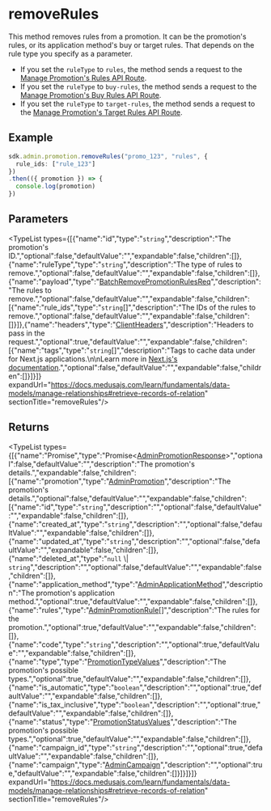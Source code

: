
# removeRules

This method removes rules from a promotion. It can be the promotion's rules,
or its application method's buy or target rules. That depends on the rule type
you specify as a parameter.

- If you set the `ruleType` to `rules`, the method sends a request to the
[Manage Promotion's Rules API Route](https://docs.medusajs.com/api/admin#promotions\_postpromotionsidrulesbatch).
- If you set the `ruleType` to `buy-rules`, the method sends a request to the
[Manage Promotion's Buy Rules API Route](https://docs.medusajs.com/api/admin#promotions\_postpromotionsidbuyrulesbatch).
- If you set the `ruleType` to `target-rules`, the method sends a request to the
[Manage Promotion's Target Rules API Route](https://docs.medusajs.com/api/admin#promotions\_postpromotionsidtargetrulesbatch).

## Example

```ts
sdk.admin.promotion.removeRules("promo_123", "rules", {
  rule_ids: ["rule_123"]
})
.then(({ promotion }) => {
  console.log(promotion)
})
```

## Parameters

<TypeList types={[{"name":"id","type":"`string`","description":"The promotion's ID.","optional":false,"defaultValue":"","expandable":false,"children":[]},{"name":"ruleType","type":"`string`","description":"The type of rules to remove.","optional":false,"defaultValue":"","expandable":false,"children":[]},{"name":"payload","type":"[BatchRemovePromotionRulesReq](../../../../../types/HttpTypes/interfaces/types.HttpTypes.BatchRemovePromotionRulesReq/page.mdx)","description":"The rules to remove.","optional":false,"defaultValue":"","expandable":false,"children":[{"name":"rule_ids","type":"`string`[]","description":"The IDs of the rules to remove.","optional":false,"defaultValue":"","expandable":false,"children":[]}]},{"name":"headers","type":"[ClientHeaders](../../../types/js_sdk.admin.ClientHeaders/page.mdx)","description":"Headers to pass in the request.","optional":true,"defaultValue":"","expandable":false,"children":[{"name":"tags","type":"`string`[]","description":"Tags to cache data under for Next.js applications.\n\nLearn more in [Next.js's documentation](https://nextjs.org/docs/app/building-your-application/caching#fetch-optionsnexttags-and-revalidatetag).","optional":false,"defaultValue":"","expandable":false,"children":[]}]}]} expandUrl="https://docs.medusajs.com/learn/fundamentals/data-models/manage-relationships#retrieve-records-of-relation" sectionTitle="removeRules"/>

## Returns

<TypeList types={[{"name":"Promise","type":"Promise&#60;[AdminPromotionResponse](../../../../../types/HttpTypes/interfaces/types.HttpTypes.AdminPromotionResponse/page.mdx)&#62;","optional":false,"defaultValue":"","description":"The promotion's details.","expandable":false,"children":[{"name":"promotion","type":"[AdminPromotion](../../../../../types/HttpTypes/interfaces/types.HttpTypes.AdminPromotion/page.mdx)","description":"The promotion's details.","optional":false,"defaultValue":"","expandable":false,"children":[{"name":"id","type":"`string`","description":"","optional":false,"defaultValue":"","expandable":false,"children":[]},{"name":"created_at","type":"`string`","description":"","optional":false,"defaultValue":"","expandable":false,"children":[]},{"name":"updated_at","type":"`string`","description":"","optional":false,"defaultValue":"","expandable":false,"children":[]},{"name":"deleted_at","type":"`null` \\| `string`","description":"","optional":false,"defaultValue":"","expandable":false,"children":[]},{"name":"application_method","type":"[AdminApplicationMethod](../../../../../types/HttpTypes/interfaces/types.HttpTypes.AdminApplicationMethod/page.mdx)","description":"The promotion's application method.","optional":true,"defaultValue":"","expandable":false,"children":[]},{"name":"rules","type":"[AdminPromotionRule](../../../../../types/HttpTypes/interfaces/types.HttpTypes.AdminPromotionRule/page.mdx)[]","description":"The rules for the promotion.","optional":true,"defaultValue":"","expandable":false,"children":[]},{"name":"code","type":"`string`","description":"","optional":true,"defaultValue":"","expandable":false,"children":[]},{"name":"type","type":"[PromotionTypeValues](../../../../../promotion/types/promotion.PromotionTypeValues/page.mdx)","description":"The promotion's possible types.","optional":true,"defaultValue":"","expandable":false,"children":[]},{"name":"is_automatic","type":"`boolean`","description":"","optional":true,"defaultValue":"","expandable":false,"children":[]},{"name":"is_tax_inclusive","type":"`boolean`","description":"","optional":true,"defaultValue":"","expandable":false,"children":[]},{"name":"status","type":"[PromotionStatusValues](../../../../../promotion/types/promotion.PromotionStatusValues/page.mdx)","description":"The promotion's possible types.","optional":true,"defaultValue":"","expandable":false,"children":[]},{"name":"campaign_id","type":"`string`","description":"","optional":true,"defaultValue":"","expandable":false,"children":[]},{"name":"campaign","type":"[AdminCampaign](../../../../../types/HttpTypes/interfaces/types.HttpTypes.AdminCampaign/page.mdx)","description":"","optional":true,"defaultValue":"","expandable":false,"children":[]}]}]}]} expandUrl="https://docs.medusajs.com/learn/fundamentals/data-models/manage-relationships#retrieve-records-of-relation" sectionTitle="removeRules"/>
